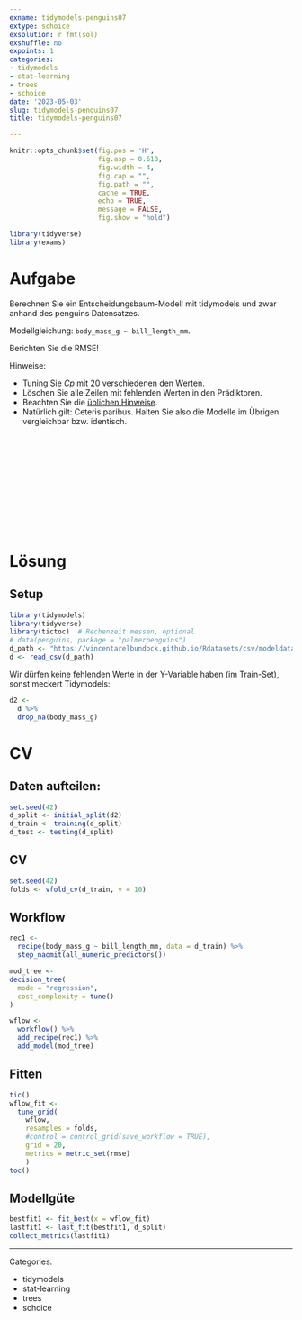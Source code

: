 ```yaml
---
exname: tidymodels-penguins07
extype: schoice
exsolution: r fmt(sol)
exshuffle: no
expoints: 1
categories:
- tidymodels
- stat-learning
- trees
- schoice
date: '2023-05-03'
slug: tidymodels-penguins07
title: tidymodels-penguins07

---
```







```r
knitr::opts_chunk$set(fig.pos = 'H',
                      fig.asp = 0.618,
                      fig.width = 4,
                      fig.cap = "", 
                      fig.path = "",
                      cache = TRUE,
                      echo = TRUE,
                      message = FALSE,
                      fig.show = "hold")

library(tidyverse)
library(exams)
```






# Aufgabe

Berechnen Sie ein Entscheidungsbaum-Modell mit tidymodels und zwar anhand des penguins Datensatzes.

Modellgleichung: `body_mass_g ~ bill_length_mm`.

Berichten Sie die RMSE!



Hinweise:

- Tuning Sie $Cp$ mit 20 verschiedenen den Werten.
- Löschen Sie alle Zeilen mit fehlenden Werten in den Prädiktoren.
- Beachten Sie die [üblichen Hinweise](https://datenwerk.netlify.app/hinweise).
- Natürlich gilt: Ceteris paribus. Halten Sie also die Modelle im Übrigen vergleichbar bzw. identisch.






</br>
</br>
</br>
</br>
</br>
</br>
</br>
</br>
</br>
</br>

# Lösung

## Setup

```r
library(tidymodels)
library(tidyverse)
library(tictoc)  # Rechenzeit messen, optional
# data(penguins, package = "palmerpenguins")
d_path <- "https://vincentarelbundock.github.io/Rdatasets/csv/modeldata/penguins.csv"
d <- read_csv(d_path)
```


Wir dürfen keine fehlenden Werte in der Y-Variable haben (im Train-Set),
sonst meckert Tidymodels:


```r
d2 <- 
  d %>% 
  drop_na(body_mass_g)
```

# CV

## Daten aufteilen:

```r
set.seed(42)
d_split <- initial_split(d2)
d_train <- training(d_split)
d_test <- testing(d_split)
```



## CV

```r
set.seed(42)
folds <- vfold_cv(d_train, v = 10)
```




## Workflow



```r
rec1 <-
  recipe(body_mass_g ~ bill_length_mm, data = d_train) %>% 
  step_naomit(all_numeric_predictors())

mod_tree <- 
decision_tree(
  mode = "regression",
  cost_complexity = tune()
)

wflow <-
  workflow() %>%
  add_recipe(rec1) %>%
  add_model(mod_tree)
```




## Fitten

```r
tic()
wflow_fit <-
  tune_grid(
    wflow,
    resamples = folds,
    #control = control_grid(save_workflow = TRUE),
    grid = 20,
    metrics = metric_set(rmse)
    )
toc()
```




## Modellgüte


```r
bestfit1 <- fit_best(x = wflow_fit)
lastfit1 <- last_fit(bestfit1, d_split)
collect_metrics(lastfit1)
```





---

Categories: 

- tidymodels
- stat-learning
- trees
- schoice


